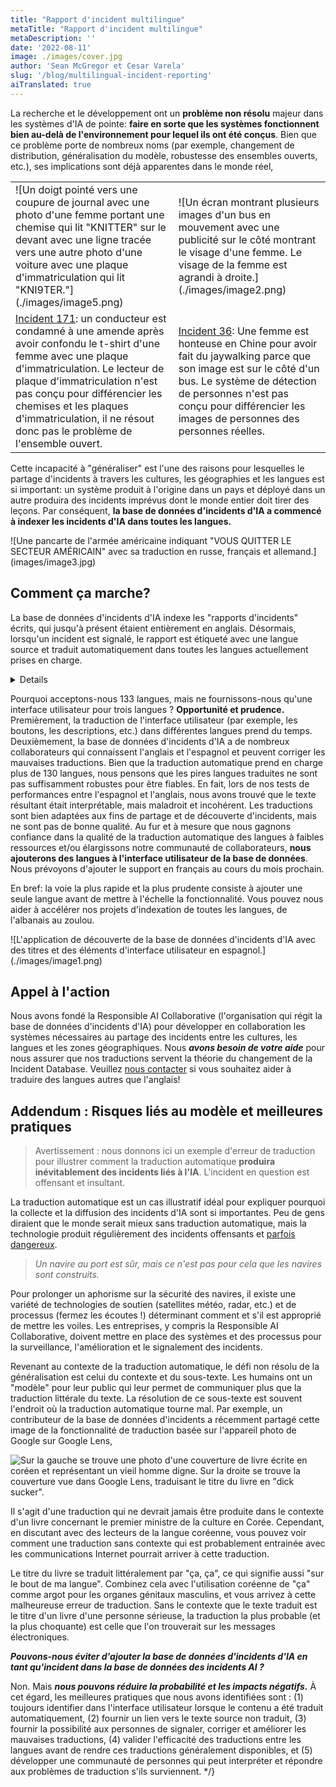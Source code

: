 ```yaml
---
title: "Rapport d'incident multilingue"
metaTitle: "Rapport d'incident multilingue"
metaDescription: ''
date: '2022-08-11'
image: ./images/cover.jpg
author: 'Sean McGregor et Cesar Varela'
slug: '/blog/multilingual-incident-reporting'
aiTranslated: true
---
```


La recherche et le développement ont un **problème non résolu** majeur dans les systèmes d'IA de pointe: **faire en sorte que les systèmes fonctionnent bien au-delà de l'environnement pour lequel ils ont été conçus**. Bien que ce problème porte de nombreux noms (par exemple, changement de distribution, généralisation du modèle, robustesse des ensembles ouverts, etc.), ses implications sont déjà apparentes dans le monde réel,

<table>
   <tbody>
      <tr>
         <td>
            <div>![Un doigt pointé vers une coupure de journal avec une photo d'une femme portant une chemise qui lit "KNITTER" sur le devant avec une ligne tracée vers une autre photo d'une voiture avec une plaque d'immatriculation qui lit "KNI9TER."](./images/image5.png)</div>
         </td>
         <td>
            <div>![Un écran montrant plusieurs images d'un bus en mouvement avec une publicité sur le côté montrant le visage d'une femme. Le visage de la femme est agrandi à droite.](./images/image2.png)</div>
         </td>
      </tr>
      <tr>
         <td>
            <a href="/cite/171">Incident 171</a>: un conducteur est condamné à une amende après avoir confondu le t-shirt d'une femme avec une plaque d'immatriculation. Le lecteur de plaque d'immatriculation n'est pas conçu pour différencier les chemises et les plaques d'immatriculation, il ne résout donc pas le problème de l'ensemble ouvert.
         </td>
         <td>
            <a href="/cite/36">Incident 36</a>: Une femme est honteuse en Chine pour avoir fait du jaywalking parce que son image est sur le côté d'un bus. Le système de détection de personnes n'est pas conçu pour différencier les images de personnes des personnes réelles.
         </td>
      </tr>
  </tbody>
</table>

Cette incapacité à "généraliser" est l'une des raisons pour lesquelles le partage d'incidents à travers les cultures, les géographies et les langues est si important: un système produit à l'origine dans un pays et déployé dans un autre produira des incidents imprévus dont le monde entier doit tirer des leçons. Par conséquent, **la base de données d'incidents d'IA a commencé à indexer les incidents d'IA dans toutes les langues.**

<div>![Une pancarte de l'armée américaine indiquant "VOUS QUITTER LE SECTEUR AMÉRICAIN" avec sa traduction en russe, français et allemand.](images/image3.jpg)</div>

## Comment ça marche?

La base de données d'incidents d'IA indexe les "rapports d'incidents" écrits, qui jusqu'à présent étaient entièrement en anglais. Désormais, lorsqu'un incident est signalé, le rapport est étiqueté avec une langue source et traduit automatiquement dans toutes les langues actuellement prises en charge.
<Details summary="List of supported languages">
<table>
  <thead>
    <tr>
      <th>
        <a href="https://en.wikipedia.org/wiki/Google_Translate#Supported_languages">
          Langues dans lesquelles nous acceptons les rapports
        </a>
      </th>
      <th>Languages Presented to Users</th>
    </tr>
  </thead>
  <tbody>
    <tr>
      <td>
        <a href="https://en.wikipedia.org/wiki/Afrikaans">Afrikaans</a>
      </td>
      <td>
        <a href="https://incidentdatabase.ai">English</a> and
        <a href="https://incidentdatabase.ai/es/">Spanish</a>
      </td>
    </tr>
    <tr>
      <td>
        <a href="https://en.wikipedia.org/wiki/Albanian_language">Albanian</a>
      </td>
      <td></td>
    </tr>
    <tr>
      <td>
        <a href="https://en.wikipedia.org/wiki/Amharic">Amharic</a>
      </td>
      <td></td>
    </tr>
    <tr>
      <td>
        <a href="https://en.wikipedia.org/wiki/Arabic">Arabic</a>
      </td>
      <td></td>
    </tr>
    <tr>
      <td>
        <a href="https://en.wikipedia.org/wiki/Armenian_language">Armenian</a>
      </td>
      <td></td>
    </tr>
    <tr>
      <td>
        <a href="https://en.wikipedia.org/wiki/Assamese_language">Assamese</a>
      </td>
      <td></td>
    </tr>
    <tr>
      <td>
        <a href="https://en.wikipedia.org/wiki/Aymara_language">Aymara</a>
      </td>
      <td></td>
    </tr>
    <tr>
      <td>
        <a href="https://en.wikipedia.org/wiki/Azerbaijani_language">
          Azerbaijani
        </a>
      </td>
      <td></td>
    </tr>
    <tr>
      <td>
        <a href="https://en.wikipedia.org/wiki/Bambara_language">Bambara</a>
      </td>
      <td></td>
    </tr>
    <tr>
      <td>
        <a href="https://en.wikipedia.org/wiki/Basque_language">Basque</a>
      </td>
      <td></td>
    </tr>
    <tr>
      <td>
        <a href="https://en.wikipedia.org/wiki/Belarusian_language">
          Belarusian
        </a>
      </td>
      <td></td>
    </tr>
    <tr>
      <td>
        <a href="https://en.wikipedia.org/wiki/Bengali_language">Bengali</a>
      </td>
      <td></td>
    </tr>
    <tr>
      <td>
        <a href="https://en.wikipedia.org/wiki/Bhojpuri_language">Bhojpuri</a>
      </td>
      <td></td>
    </tr>
    <tr>
      <td>
        <a href="https://en.wikipedia.org/wiki/Bosnian_language">Bosnian</a>
      </td>
      <td></td>
    </tr>
    <tr>
      <td>
        <a href="https://en.wikipedia.org/wiki/Bulgarian_language">Bulgarian</a>
      </td>
      <td></td>
    </tr>
    <tr>
      <td>
        <a href="https://en.wikipedia.org/wiki/Burmese_language">Burmese</a>
        (Myanmar)
      </td>
      <td></td>
    </tr>
    <tr>
      <td>
        <a href="https://en.wikipedia.org/wiki/Catalan_language">Catalan</a>
      </td>
      <td></td>
    </tr>
    <tr>
      <td>
        <a href="https://en.wikipedia.org/wiki/Cebuano_language">Cebuano</a>
      </td>
      <td></td>
    </tr>
    <tr>
      <td>
        <a href="https://en.wikipedia.org/wiki/Chewa_language">Chewa</a>
        (Chichewa)
      </td>
      <td></td>
    </tr>
    <tr>
      <td>
        <a href="https://en.wikipedia.org/wiki/Chinese_language">Chinese</a> (
        <a href="https://en.wikipedia.org/wiki/Simplified_Chinese_characters">
          Simplified
        </a>
        )
      </td>
      <td></td>
    </tr>
    <tr>
      <td>
        <a href="https://en.wikipedia.org/wiki/Chinese_language">Chinese</a> (
        <a href="https://en.wikipedia.org/wiki/Traditional_Chinese_characters">
          Traditional
        </a>
        )
      </td>
      <td></td>
    </tr>
    <tr>
      <td>
        <a href="https://en.wikipedia.org/wiki/Corsican_language">Corsican</a>
      </td>
      <td></td>
    </tr>
    <tr>
      <td>
        <a href="https://en.wikipedia.org/wiki/Croatian_language">Croatian</a>
      </td>
      <td></td>
    </tr>
    <tr>
      <td>
        <a href="https://en.wikipedia.org/wiki/Czech_language">Czech</a>
      </td>
      <td></td>
    </tr>
    <tr>
      <td>
        <a href="https://en.wikipedia.org/wiki/Danish_language">Danish</a>
      </td>
      <td></td>
    </tr>
    <tr>
      <td>
        <a href="https://en.wikipedia.org/wiki/Dogri_language">Dogri</a>
      </td>
      <td></td>
    </tr>
    <tr>
      <td>
        <a href="https://en.wikipedia.org/wiki/Dutch_language">Dutch</a>
      </td>
      <td></td>
    </tr>
    <tr>
      <td>
        <a href="https://en.wikipedia.org/wiki/English_language">English</a>
      </td>
      <td></td>
    </tr>
    <tr>
      <td>
        <a href="https://en.wikipedia.org/wiki/Esperanto">Esperanto</a>
      </td>
      <td></td>
    </tr>
    <tr>
      <td>
        <a href="https://en.wikipedia.org/wiki/Estonian_language">Estonian</a>
      </td>
      <td></td>
    </tr>
    <tr>
      <td>
        <a href="https://en.wikipedia.org/wiki/Ewe_language">Ewe</a>
      </td>
      <td></td>
    </tr>
    <tr>
      <td>
        <a href="https://en.wikipedia.org/wiki/Finnish_language">Finnish</a>
      </td>
      <td></td>
    </tr>
    <tr>
      <td>
        <a href="https://en.wikipedia.org/wiki/French_language">French</a>
      </td>
      <td></td>
    </tr>
    <tr>
      <td>
        <a href="https://en.wikipedia.org/wiki/Galician_language">Galician</a>
      </td>
      <td></td>
    </tr>
    <tr>
      <td>
        <a href="https://en.wikipedia.org/wiki/Georgian_language">Georgian</a>
      </td>
      <td></td>
    </tr>
    <tr>
      <td>
        <a href="https://en.wikipedia.org/wiki/German_language">German</a>
      </td>
      <td></td>
    </tr>
    <tr>
      <td>
        <a href="https://en.wikipedia.org/wiki/Greek_language">Greek</a>
      </td>
      <td></td>
    </tr>
    <tr>
      <td>
        <a href="https://en.wikipedia.org/wiki/Guarani_language">Guarani</a>
      </td>
      <td></td>
    </tr>
    <tr>
      <td>
        <a href="https://en.wikipedia.org/wiki/Gujarati_language">Gujarati</a>
      </td>
      <td></td>
    </tr>
    <tr>
      <td>
        <a href="https://en.wikipedia.org/wiki/Haitian_Creole">
          Haitian Creole
        </a>
      </td>
      <td></td>
    </tr>
    <tr>
      <td>
        <a href="https://en.wikipedia.org/wiki/Hausa_language">Hausa</a>
      </td>
      <td></td>
    </tr>
    <tr>
      <td>
        <a href="https://en.wikipedia.org/wiki/Hawaiian_language">Hawaiian</a>
      </td>
      <td></td>
    </tr>
    <tr>
      <td>
        <a href="https://en.wikipedia.org/wiki/Hebrew_language">Hebrew</a>
      </td>
      <td></td>
    </tr>
    <tr>
      <td>
        <a href="https://en.wikipedia.org/wiki/Hindi">Hindi</a>
      </td>
      <td></td>
    </tr>
    <tr>
      <td>
        <a href="https://en.wikipedia.org/wiki/Hmong_language">Hmong</a>
      </td>
      <td></td>
    </tr>
    <tr>
      <td>
        <a href="https://en.wikipedia.org/wiki/Hungarian_language">Hungarian</a>
      </td>
      <td></td>
    </tr>
    <tr>
      <td>
        <a href="https://en.wikipedia.org/wiki/Icelandic_language">Icelandic</a>
      </td>
      <td></td>
    </tr>
    <tr>
      <td>
        <a href="https://en.wikipedia.org/wiki/Igbo_language">Igbo</a>
      </td>
      <td></td>
    </tr>
    <tr>
      <td>
        <a href="https://en.wikipedia.org/wiki/Ilocano_language">Ilocano</a>
      </td>
      <td></td>
    </tr>
    <tr>
      <td>
        <a href="https://en.wikipedia.org/wiki/Indonesian_language">
          Indonesian
        </a>
      </td>
      <td></td>
    </tr>
    <tr>
      <td>
        <a href="https://en.wikipedia.org/wiki/Irish_language">Irish</a>
      </td>
      <td></td>
    </tr>
    <tr>
      <td>
        <a href="https://en.wikipedia.org/wiki/Italian_language">Italian</a>
      </td>
      <td></td>
    </tr>
    <tr>
      <td>
        <a href="https://en.wikipedia.org/wiki/Japanese_language">Japanese</a>
      </td>
      <td></td>
    </tr>
    <tr>
      <td>
        <a href="https://en.wikipedia.org/wiki/Javanese_language">Javanese</a>
      </td>
      <td></td>
    </tr>
    <tr>
      <td>
        <a href="https://en.wikipedia.org/wiki/Kannada">Kannada</a>
      </td>
      <td></td>
    </tr>
    <tr>
      <td>
        <a href="https://en.wikipedia.org/wiki/Kazakh_language">Kazakh</a>
      </td>
      <td></td>
    </tr>
    <tr>
      <td>
        <a href="https://en.wikipedia.org/wiki/Khmer_language">Khmer</a>
      </td>
      <td></td>
    </tr>
    <tr>
      <td>
        <a href="https://en.wikipedia.org/wiki/Kinyarwanda">Kinyarwanda</a>
      </td>
      <td></td>
    </tr>
    <tr>
      <td>
        <a href="https://en.wikipedia.org/wiki/Konkani_language">Konkani</a>
      </td>
      <td></td>
    </tr>
    <tr>
      <td>
        <a href="https://en.wikipedia.org/wiki/Korean_language">Korean</a>
      </td>
      <td></td>
    </tr>
    <tr>
      <td>
        <a href="https://en.wikipedia.org/wiki/Krio_language">Krio</a>
      </td>
      <td></td>
    </tr>
    <tr>
      <td>
        <a href="https://en.wikipedia.org/wiki/Kurdish_languages">Kurdish</a> (
        <a href="https://en.wikipedia.org/wiki/Kurmanji">Kurmanji</a>)
      </td>
      <td></td>
    </tr>
    <tr>
      <td>
        <a href="https://en.wikipedia.org/wiki/Kurdish_languages">Kurdish</a> (
        <a href="https://en.wikipedia.org/wiki/Sorani">Sorani</a>)
      </td>
      <td></td>
    </tr>
    <tr>
      <td>
        <a href="https://en.wikipedia.org/wiki/Kyrgyz_language">Kyrgyz</a>
      </td>
      <td></td>
    </tr>
    <tr>
      <td>
        <a href="https://en.wikipedia.org/wiki/Lao_language">Lao</a>
      </td>
      <td></td>
    </tr>
    <tr>
      <td>
        <a href="https://en.wikipedia.org/wiki/Latin">Latin</a>
      </td>
      <td></td>
    </tr>
    <tr>
      <td>
        <a href="https://en.wikipedia.org/wiki/Latvian_language">Latvian</a>
      </td>
      <td></td>
    </tr>
    <tr>
      <td>
        <a href="https://en.wikipedia.org/wiki/Lingala">Lingala</a>
      </td>
      <td></td>
    </tr>
    <tr>
      <td>
        <a href="https://en.wikipedia.org/wiki/Lithuanian_language">
          Lithuanian
        </a>
      </td>
      <td></td>
    </tr>
    <tr>
      <td>
        <a href="https://en.wikipedia.org/wiki/Luganda">Luganda</a>
      </td>
      <td></td>
    </tr>
    <tr>
      <td>
        <a href="https://en.wikipedia.org/wiki/Luxembourgish">Luxembourgish</a>
      </td>
      <td></td>
    </tr>
    <tr>
      <td>
        <a href="https://en.wikipedia.org/wiki/Macedonian_language">
          Macedonian
        </a>
      </td>
      <td></td>
    </tr>
    <tr>
      <td>
        <a href="https://en.wikipedia.org/wiki/Maithili_language">Maithili</a>
      </td>
      <td></td>
    </tr>
    <tr>
      <td>
        <a href="https://en.wikipedia.org/wiki/Malagasy_language">Malagasy</a>
      </td>
      <td></td>
    </tr>
    <tr>
      <td>
        <a href="https://en.wikipedia.org/wiki/Malay_language">Malay</a>
      </td>
      <td></td>
    </tr>
    <tr>
      <td>
        <a href="https://en.wikipedia.org/wiki/Malayalam">Malayalam</a>
      </td>
      <td></td>
    </tr>
    <tr>
      <td>
        <a href="https://en.wikipedia.org/wiki/Maldivian_language">Maldivian</a>
        (Dhivehi)
      </td>
      <td></td>
    </tr>
    <tr>
      <td>
        <a href="https://en.wikipedia.org/wiki/Maltese_language">Maltese</a>
      </td>
      <td></td>
    </tr>
    <tr>
      <td>
        <a href="https://en.wikipedia.org/wiki/M%C4%81ori_language">Māori</a>
        (Maori)
      </td>
      <td></td>
    </tr>
    <tr>
      <td>
        <a href="https://en.wikipedia.org/wiki/Marathi_language">Marathi</a>
      </td>
      <td></td>
    </tr>
    <tr>
      <td>
        <a href="https://en.wikipedia.org/wiki/Meitei_language">Meitei</a>
        (Manipuri, Meiteilon)
      </td>
      <td></td>
    </tr>
    <tr>
      <td>
        <a href="https://en.wikipedia.org/wiki/Mizo_language">Mizo</a>
      </td>
      <td></td>
    </tr>
    <tr>
      <td>
        <a href="https://en.wikipedia.org/wiki/Mongolian_language">Mongolian</a>
      </td>
      <td></td>
    </tr>
    <tr>
      <td>
        <a href="https://en.wikipedia.org/wiki/Nepali_language">Nepali</a>
      </td>
      <td></td>
    </tr>
    <tr>
      <td>
        <a href="https://en.wikipedia.org/wiki/Northern_Sotho_language">
          Northern Sotho
        </a>
        (Sepedi)
      </td>
      <td></td>
    </tr>
    <tr>
      <td>
        <a href="https://en.wikipedia.org/wiki/Norwegian_language">Norwegian</a>
      </td>
      <td></td>
    </tr>
    <tr>
      <td>
        <a href="https://en.wikipedia.org/wiki/Odia_language">Odia</a> (Oriya)
      </td>
      <td></td>
    </tr>
    <tr>
      <td>
        <a href="https://en.wikipedia.org/wiki/Oromo_language">Oromo</a>
      </td>
      <td></td>
    </tr>
    <tr>
      <td>
        <a href="https://en.wikipedia.org/wiki/Pashto">Pashto</a>
      </td>
      <td></td>
    </tr>
    <tr>
      <td>
        <a href="https://en.wikipedia.org/wiki/Persian_language">Persian</a>
      </td>
      <td></td>
    </tr>
    <tr>
      <td>
        <a href="https://en.wikipedia.org/wiki/Polish_language">Polish</a>
      </td>
      <td></td>
    </tr>
    <tr>
      <td>
        <a href="https://en.wikipedia.org/wiki/Portuguese_language">
          Portuguese
        </a>
      </td>
      <td></td>
    </tr>
    <tr>
      <td>
        <a href="https://en.wikipedia.org/wiki/Punjabi_language">Punjabi</a>
      </td>
      <td></td>
    </tr>
    <tr>
      <td>
        <a href="https://en.wikipedia.org/wiki/Southern_Quechua">Quechua</a>
      </td>
      <td></td>
    </tr>
    <tr>
      <td>
        <a href="https://en.wikipedia.org/wiki/Romanian_language">Romanian</a>
      </td>
      <td></td>
    </tr>
    <tr>
      <td>
        <a href="https://en.wikipedia.org/wiki/Russian_language">Russian</a>
      </td>
      <td></td>
    </tr>
    <tr>
      <td>
        <a href="https://en.wikipedia.org/wiki/Samoan_language">Samoan</a>
      </td>
      <td></td>
    </tr>
    <tr>
      <td>
        <a href="https://en.wikipedia.org/wiki/Sanskrit">Sanskrit</a>
      </td>
      <td></td>
    </tr>
    <tr>
      <td>
        <a href="https://en.wikipedia.org/wiki/Scottish_Gaelic">
          Scottish Gaelic
        </a>
        (Scots Gaelic)
      </td>
      <td></td>
    </tr>
    <tr>
      <td>
        <a href="https://en.wikipedia.org/wiki/Serbian_language">Serbian</a>
      </td>
      <td></td>
    </tr>
    <tr>
      <td>
        <a href="https://en.wikipedia.org/wiki/Sotho_language">Sesotho</a>
      </td>
      <td></td>
    </tr>
    <tr>
      <td>
        <a href="https://en.wikipedia.org/wiki/Shona_language">Shona</a>
      </td>
      <td></td>
    </tr>
    <tr>
      <td>
        <a href="https://en.wikipedia.org/wiki/Sindhi_language">Sindhi</a>
      </td>
      <td></td>
    </tr>
    <tr>
      <td>
        <a href="https://en.wikipedia.org/wiki/Sinhala_language">Sinhala</a>
      </td>
      <td></td>
    </tr>
    <tr>
      <td>
        <a href="https://en.wikipedia.org/wiki/Slovak_language">Slovak</a>
      </td>
      <td></td>
    </tr>
    <tr>
      <td>
        <a href="https://en.wikipedia.org/wiki/Slovene_language">Slovenian</a>
      </td>
      <td></td>
    </tr>
    <tr>
      <td>
        <a href="https://en.wikipedia.org/wiki/Somali_language">Somali</a>
      </td>
      <td></td>
    </tr>
    <tr>
      <td>
        <a href="https://en.wikipedia.org/wiki/Spanish_language">Spanish</a>
      </td>
      <td></td>
    </tr>
    <tr>
      <td>
        <a href="https://en.wikipedia.org/wiki/Sundanese_language">Sundanese</a>
      </td>
      <td></td>
    </tr>
    <tr>
      <td>
        <a href="https://en.wikipedia.org/wiki/Swahili_language">Swahili</a>
      </td>
      <td></td>
    </tr>
    <tr>
      <td>
        <a href="https://en.wikipedia.org/wiki/Swedish_language">Swedish</a>
      </td>
      <td></td>
    </tr>
    <tr>
      <td>
        <a href="https://en.wikipedia.org/wiki/Tagalog_language">Tagalog</a> (
        <a href="https://en.wikipedia.org/wiki/Filipino_language">Filipino</a>)
      </td>
      <td></td>
    </tr>
    <tr>
      <td>
        <a href="https://en.wikipedia.org/wiki/Tajik_language">Tajik</a>
      </td>
      <td></td>
    </tr>
    <tr>
      <td>
        <a href="https://en.wikipedia.org/wiki/Tamil_language">Tamil</a>
      </td>
      <td></td>
    </tr>
    <tr>
      <td>
        <a href="https://en.wikipedia.org/wiki/Tatar_language">Tatar</a>
      </td>
      <td></td>
    </tr>
    <tr>
      <td>
        <a href="https://en.wikipedia.org/wiki/Telugu_language">Telugu</a>
      </td>
      <td></td>
    </tr>
    <tr>
      <td>
        <a href="https://en.wikipedia.org/wiki/Thai_language">Thai</a>
      </td>
      <td></td>
    </tr>
    <tr>
      <td>
        <a href="https://en.wikipedia.org/wiki/Tigrinya_language">Tigrinya</a>
      </td>
      <td></td>
    </tr>
    <tr>
      <td>
        <a href="https://en.wikipedia.org/wiki/Tsonga_language">Tsonga</a>
      </td>
      <td></td>
    </tr>
    <tr>
      <td>
        <a href="https://en.wikipedia.org/wiki/Turkish_language">Turkish</a>
      </td>
      <td></td>
    </tr>
    <tr>
      <td>
        <a href="https://en.wikipedia.org/wiki/Turkmen_language">Turkmen</a>
      </td>
      <td></td>
    </tr>
    <tr>
      <td>
        <a href="https://en.wikipedia.org/wiki/Twi">Twi</a>
      </td>
      <td></td>
    </tr>
    <tr>
      <td>
        <a href="https://en.wikipedia.org/wiki/Ukrainian_language">Ukrainian</a>
      </td>
      <td></td>
    </tr>
    <tr>
      <td>
        <a href="https://en.wikipedia.org/wiki/Urdu">Urdu</a>
      </td>
      <td></td>
    </tr>
    <tr>
      <td>
        <a href="https://en.wikipedia.org/wiki/Uyghur_language">Uyghur</a>
      </td>
      <td></td>
    </tr>
    <tr>
      <td>
        <a href="https://en.wikipedia.org/wiki/Uzbek_language">Uzbek</a>
      </td>
      <td></td>
    </tr>
    <tr>
      <td>
        <a href="https://en.wikipedia.org/wiki/Vietnamese_language">
          Vietnamese
        </a>
      </td>
      <td></td>
    </tr>
    <tr>
      <td>
        <a href="https://en.wikipedia.org/wiki/Welsh_language">Welsh</a>
      </td>
      <td></td>
    </tr>
    <tr>
      <td>
        <a href="https://en.wikipedia.org/wiki/West_Frisian_language">
          West Frisian
        </a>
        (Frisian)
      </td>
      <td></td>
    </tr>
    <tr>
      <td>
        <a href="https://en.wikipedia.org/wiki/Xhosa_language">Xhosa</a>
      </td>
      <td></td>
    </tr>
    <tr>
      <td>
        <a href="https://en.wikipedia.org/wiki/Yiddish">Yiddish</a>
      </td>
      <td></td>
    </tr>
    <tr>
      <td>
        <a href="https://en.wikipedia.org/wiki/Yoruba_language">Yoruba</a>
      </td>
      <td></td>
    </tr>
    <tr>
      <td>
        <a href="https://en.wikipedia.org/wiki/Zulu_language">Zulu</a>
      </td>
      <td></td>
    </tr>
  </tbody>
</table>
</Details>

Pourquoi acceptons-nous 133 langues, mais ne fournissons-nous qu'une interface utilisateur pour trois langues ? **Opportunité et prudence.** Premièrement, la traduction de l'interface utilisateur (par exemple, les boutons, les descriptions, etc.) dans différentes langues prend du temps. Deuxièmement, la base de données d'incidents d'IA a de nombreux collaborateurs qui connaissent l'anglais et l'espagnol et peuvent corriger les mauvaises traductions. Bien que la traduction automatique prend en charge plus de 130 langues, nous pensons que les pires langues traduites ne sont pas suffisamment robustes pour être fiables. En fait, lors de nos tests de performances entre l'espagnol et l'anglais, nous avons trouvé que le texte résultant était interprétable, mais maladroit et incohérent. Les traductions sont bien adaptées aux fins de partage et de découverte d'incidents, mais ne sont pas de bonne qualité. Au fur et à mesure que nous gagnons confiance dans la qualité de la traduction automatique des langues à faibles ressources et/ou élargissons notre communauté de collaborateurs, **nous ajouterons des langues à l'interface utilisateur de la base de données**. Nous prévoyons d'ajouter le support en français au cours du mois prochain.

En bref: la voie la plus rapide et la plus prudente consiste à ajouter une seule langue avant de mettre à l'échelle la fonctionnalité. Vous pouvez nous aider à accélérer nos projets d'indexation de toutes les langues, de l'albanais au zoulou.

<div>![L'application de découverte de la base de données d'incidents d'IA avec des titres et des éléments d'interface utilisateur en espagnol.](./images/image1.png)</div>

## Appel à l'action

Nous avons fondé la Responsible AI Collaborative (l'organisation qui régit la base de données d'incidents d'IA) pour développer en collaboration les systèmes nécessaires au partage des incidents entre les cultures, les langues et les zones géographiques. Nous **_avons besoin de votre aide_** pour nous assurer que nos traductions servent la théorie du changement de la Incident Database. Veuillez [nous contacter](/contact) si vous souhaitez aider à traduire des langues autres que l'anglais!

## Addendum : Risques liés au modèle et meilleures pratiques

> Avertissement : nous donnons ici un exemple d'erreur de traduction pour illustrer comment la traduction automatique **produira inévitablement des incidents liés à l'IA**. L'incident en question est offensant et insultant.

La traduction automatique est un cas illustratif idéal pour expliquer pourquoi la collecte et la diffusion des incidents d'IA sont si importantes. Peu de gens diraient que le monde serait mieux sans traduction automatique, mais la technologie produit régulièrement des incidents offensants et [parfois dangereux](/cite/72).

> _Un navire au port est sûr, mais ce n'est pas pour cela que les navires sont construits._

Pour prolonger un aphorisme sur la sécurité des navires, il existe une variété de technologies de soutien (satellites météo, radar, etc.) et de processus (fermez les écoutes !) déterminant comment et s'il est approprié de mettre les voiles. Les entreprises, y compris la Responsible AI Collaborative, doivent mettre en place des systèmes et des processus pour la surveillance, l'amélioration et le signalement des incidents.

Revenant au contexte de la traduction automatique, le défi non résolu de la généralisation est celui du contexte et du sous-texte. Les humains ont un "modèle" pour leur public qui leur permet de communiquer plus que la traduction littérale du texte. La résolution de ce sous-texte est souvent l'endroit où la traduction automatique tourne mal. Par exemple, un contributeur de la base de données d'incidents a récemment partagé cette image de la fonctionnalité de traduction basée sur l'appareil photo de Google sur Google Lens,

<SensitiveImage contentWarning="Cliquer pour voir l'image choquante">![Sur la gauche se trouve une photo d'une couverture de livre écrite en coréen et représentant un vieil homme digne. Sur la droite se trouve la couverture vue dans Google Lens, traduisant le titre du livre en "dick sucker".](images/image4.jpg)</SensitiveImage>

Il s'agit d'une traduction qui ne devrait jamais être produite dans le contexte d'un livre concernant le premier ministre de la culture en Corée. Cependant, en discutant avec des lecteurs de la langue coréenne, vous pouvez voir comment une traduction sans contexte qui est probablement entrainée avec les communications Internet pourrait arriver à cette traduction.

Le titre du livre se traduit littéralement par "ça, ça", ce qui signifie aussi "sur le bout de ma langue". Combinez cela avec l'utilisation coréenne de "ça" comme argot pour les organes génitaux masculins, et vous arrivez à cette malheureuse erreur de traduction. Sans le contexte que le texte traduit est le titre d'un livre d'une personne sérieuse, la traduction la plus probable (et la plus choquante) est celle que l'on trouverait sur les messages électroniques.

**_Pouvons-nous éviter d'ajouter la base de données d'incidents d'IA en tant qu'incident dans la base de données des incidents AI ?_**

Non. Mais **_nous pouvons réduire la probabilité et les impacts négatifs._** À cet égard, les meilleures pratiques que nous avons identifiées sont : (1) toujours identifier dans l'interface utilisateur lorsque le contenu a été traduit automatiquement, (2) fournir un lien vers le texte source non traduit, (3) fournir la possibilité aux personnes de signaler, corriger et améliorer les mauvaises traductions, (4) valider l'efficacité des traductions entre les langues avant de rendre ces traductions généralement disponibles, et (5) développer une communauté de personnes qui peut interpréter et répondre aux problèmes de traduction s'ils surviennent. */}